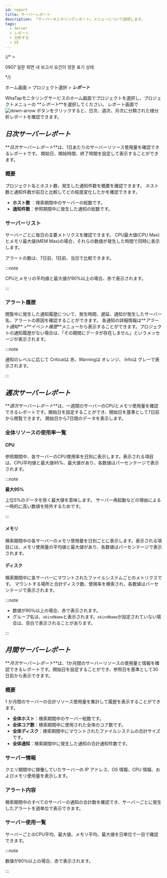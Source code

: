 ```yaml
---
id: report
title: サーバーレポート
description: 「サーバーモニタリングレポート」メニューについて説明します。
tags:
  - Server
  - レポート
  - 分析する
  - UI
---
```


{/* >

0907
일문 화면 내 보고서 요건이 영문 표기 상태

*/}

ホーム画面 > プロジェクト選択 > **_レポート_**

WhaTapモニタリングサービスのホーム画面でプロジェクトを選択し、プロジェクトメニューの **_レポート_**を選択してください。 レポート画面で ![down-arrow](/img/down-arrow.svg) ボタンをクリックすると、日次、週次、月次に分類された様分析レポートを確認できます。

## **_日次サーバーレポート_**

**_日次サーバーレポート_**は、1日あたりのサーバーリソース使用量を確認できるレポートです。 開始日、開始時間、終了時間を設定して表示することができます。

### 概要

<ImgLang img='server_daily_report_01.png' desc='日次サーバーレポート概要'/>

プロジェクト名とホスト数、発生した通知件数を概要を確認できます。 ホスト数と通知件数が前日と比較してどの程度変化したかを確認できます。

- **ホスト数** ：検索期間中のサーバーの総数です。
- **通知件数**：参照期間中に発生した通知の総数です。

### サーバーリスト

<ImgLang img='server_daily_report_02.png' desc='日次サーバーレポートサーバーリスト'/>

サーバーごとに毎日の主要メトリクスを確認できます。 CPU最大値(CPU Max)とメモリ最大値(MEM Max)の場合、それらの数値が発生した時間で同時に表示します。

アラートの数は、7日前、1日前、当日で比較できます。

:::note

CPUとメモリの平均値と最大値が90%以上の場合、<span class='loger'>赤</span>で表示されます。

:::

### アラート履歴

<ImgLang img='server_daily_report_03.png' desc='アラートリスト'/>

閲覧中に発生した通知履歴について、発生時間、遅延、通知が発生したサーバー名、アラートの原因を確認することができます。
各通知の詳細情報は**_アラート通知_** >**_イベント履歴_**メニューから表示することができます。プロジェクトの通知履歴がない場合は、「その期間にデータが存在しません」というメッセージが表示されます。

:::note

通知のレベルに応じて <span class='loger'>Critical</span>は <span class='loger'>赤</span>、<span class='wer'>Warning</span>は <span class='wer'>オレンジ</span>、 <span class='mstop'>Info</span>は <span class='mstop'>グレー</span>で表示されます。

:::

## **_週次サーバーレポート_**

**_週次サーバーレポート_**は、一週間のサーバーのCPUとメモリ使用量を確認できるレポートです。開始日を設定することができ、開始日を基準として7日前から閲覧できます。
開始日から7日間のデータを表示します。

### 全体リソースの使用率一覧

#### CPU

<ImgLang img='server_weekly_report_cpu.png' desc='週間全体リソースの使用率一覧CPU'/>

参照期間中、各サーバーのCPU使用率を日別に表示します。表示される項目は、CPU平均値と最大値95%、最大値があり、各数値はパーセンテージで表示されます。

:::note 

**最大95%**

上位5%のデータを除く最大値を意味します。 サーバー再起動などの理由による一時的に高い数値を除外するためです。

:::

#### メモリ

<ImgLang img='server_weekly_report_memory.png' desc='週間全体リソースの使用率一覧メモリー'/>

検索期間中の各サーバーのメモリ使用量を日別ごとに表示します。表示される項目には、メモリ使用量の平均値と最大値があり、各数値はパーセンテージで表示されます。

#### ディスク

<ImgLang img='server_weekly_report_disk.png' desc='週間全体リソースの使用率一覧ディスク'/>

検索期間中に各サーバーにマウントされたファイルシステムごとのメトリクスです。
マウントする場所と合計ディスク数、使用率を検索され、各数値はパーセンテージで表示されます。

:::note

- 数値が90％以上の場合、<span class='loger'>赤</span>で表示されます。 
- グループ名は、`okindName`と表示されます。`okindName`が設定されていない場合は、空白で表示されることがあります。

:::

## **_月間サーバーレポート_**

**_月次サーバーレポート_**は、1か月間のサーバーリソースの使用量と情報を確認できるレポートです。開始日を設定することができ、参照日を基準として30日前から表示できます。

### 概要

<ImgLang img='server_monthly_report_01.png' desc='月次サーバーレポート概要'/>

1 か月間のサーバーの合計リソース使用量を集計して履歴を表示することができます。

- **全体ホスト**：検索期間中のサーバー総数です。
- **全体コア数**：検索期間中に使用された全体のコア数です。
- **全体ディスク**：検索期間中にマウントされたファイルシステムの合計サイズです。
- **全体通知**：検索期間中に発生した通知の合計通知件数です。

### サーバー情報

<ImgLang img='server_monthly_report_02.png' desc='サーバー情報'/>

クエリ期間中に稼働していたサーバーの IP アドレス、OS 情報、CPU 情報、およびメモリ使用量を表示します。

### アラート内容

<ImgLang img='server_monthly_report_03.png' desc='アラートリスト'/>

検索期間中のすべてのサーバーの通知の合計数を確認でき、サーバーごとに発生したアラートを週単位で表示できます。

### サーバー使用一覧

<ImgLang img='server_monthly_report_04.png' desc='サーバー使用一覧'/>

サーバーごとのCPU平均、最大値、メモリ平均、最大値を日単位で一目で確認できます。

:::note

数値が90％以上の場合、<span class='loger'>赤</span>で表示されます。 

:::
